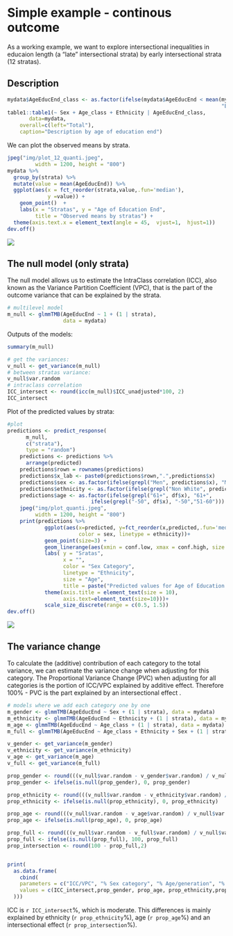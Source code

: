 # Simple example - continous outcome

As a working example, we want to explore intersectional inequalities in educaion length (a "late" intersectional strata) by early intersectional strata (12 stratas).

## Description

```r

mydata$AgeEducEnd_class <- as.factor(ifelse(mydata$AgeEducEnd < mean(mydata$AgeEducEnd),
                                                                     "Below mean", "Above mean"))
table1::table1(~ Sex + Age_class + Ethnicity | AgeEducEnd_class,
       data=mydata,
    overall=c(left="Total"),
    caption="Description by age of education end")

```

We can plot the observed means by strata.

```r
jpeg("img/plot_12_quanti.jpeg",
         width = 1200, height = "800")
mydata %>% 
  group_by(strata) %>% 
  mutate(value = mean(AgeEducEnd)) %>% 
  ggplot(aes(x = fct_reorder(strata,value,.fun='median'),
             y =value)) +
    geom_point()  +
    labs(x = "Stratas", y = "Age of Education End",
         title = "Observed means by stratas") +
  theme(axis.text.x = element_text(angle = 45,  vjust=1,  hjust=1))
dev.off()


```
![](img/plot_12_quanti.jpeg)


## The null model (only strata) 

The null model allows us to estimate the IntraClass correlation (ICC), also known as the Variance Partition Coefficient (VPC), that is the part of the outcome variance that can be explained by the strata.


```r

# multilevel model
m_null <- glmmTMB(AgeEducEnd ~ 1 + (1 | strata),
                  data = mydata)


```

Outputs of the models: 

```r
summary(m_null)

# get the variances:
v_null <- get_variance(m_null)
# between stratas variance:
v_null$var.random
# intraclass correlation 
ICC_intersect <- round(icc(m_null)$ICC_unadjusted*100, 2)
ICC_intersect

```

Plot of the predicted values by strata:

```r
#plot
predictions <- predict_response(
      m_null,
      c("strata"),
      type = "random") 
    predictions <- predictions %>% 
      arrange(predicted) 
    predictions$rown = rownames(predictions)
    predictions$x_lab <- paste0(predictions$rown,".",predictions$x)
    predictions$sex <- as.factor(ifelse(grepl("Men", predictions$x), "Men", "Women"))
    predictions$ethnicity <- as.factor(ifelse(grepl("Non White", predictions$x), "Non white", "White"))
    predictions$age <- as.factor(ifelse(grepl("61+", df$x), "61+",
                           ifelse(grepl("-50", df$x), "-50","51-60")))
    jpeg("img/plot_quanti.jpeg",
         width = 1200, height = "800")
    print(predictions %>% 
            ggplot(aes(x=predicted, y=fct_reorder(x,predicted,.fun='median'),
                       color = sex, linetype = ethnicity))+
            geom_point(size=3) +
            geom_linerange(aes(xmin = conf.low, xmax = conf.high, size = age))+
            labs( y = "Sratas", 
                  x = "",
                  color = "Sex Category",
                  linetype = "Ethnicity",
                  size = "Age",
                  title = paste("Predicted values for Age of Education End"))+
            theme(axis.title = element_text(size = 10),
                  axis.text=element_text(size=10)))+ 
            scale_size_discrete(range = c(0.5, 1.5))
dev.off()

```
![](img/plot_quanti.jpeg)


## The variance change 

To calculate the (additive) contribution of each category to the total variance, we can estimate the variance change when adjusting for this category. The Proportional Variance Change (PVC) when adjusting for all categories is the portion of ICC/VPC explained by additive effect. Therefore 100% - PVC is the part explained by an intersectional effect .


```r

# models where we add each category one by one
m_gender <- glmmTMB(AgeEducEnd ~ Sex + (1 | strata), data = mydata)
m_ethnicity <- glmmTMB(AgeEducEnd ~ Ethnicity + (1 | strata), data = mydata)
m_age <- glmmTMB(AgeEducEnd ~ Age_class + (1 | strata), data = mydata)
m_full <- glmmTMB(AgeEducEnd ~ Age_class + Ethnicity + Sex + (1 | strata), data = mydata)

v_gender <- get_variance(m_gender)
v_ethnicity <- get_variance(m_ethnicity)
v_age <- get_variance(m_age)
v_full <- get_variance(m_full)

prop_gender <- round(((v_null$var.random - v_gender$var.random) / v_null$var.random)*100,2)
prop_gender <- ifelse(is.null(prop_gender), 0, prop_gender)

prop_ethnicity <- round(((v_null$var.random - v_ethnicity$var.random) / v_null$var.random)*100,2)
prop_ethnicity <- ifelse(is.null(prop_ethnicity), 0, prop_ethnicity)

prop_age <- round(((v_null$var.random - v_age$var.random) / v_null$var.random)*100,2)
prop_age <- ifelse(is.null(prop_age), 0, prop_age)

prop_full <- round(((v_null$var.random - v_full$var.random) / v_null$var.random)*100,2)
prop_full <- ifelse(is.null(prop_full), 100, prop_full)
prop_intersection <- round(100 - prop_full,2)


print(
  as.data.frame(
    cbind(
    parameters = c("ICC/VPC", "% Sex category", "% Age/generation", "% Ethnicity", "%Intersection"),
    values = c(ICC_intersect,prop_gender, prop_age, prop_ethnicity,prop_intersection )
  )))

```

ICC is `r ICC_intersect`%, which is moderate. This differences is mainly explained by ethnicity (`r prop_ethnicity`%), age (`r prop_age`%) and an intersectional effect  (`r prop_intersection`%).



